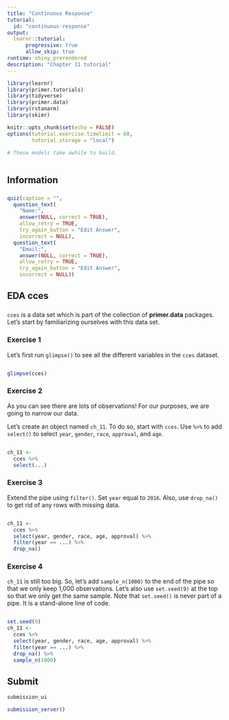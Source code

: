 ```yaml
---
title: "Continuous Response"
tutorial:
  id: "continuous-response"
output:
  learnr::tutorial:
      progressive: true
      allow_skip: true
runtime: shiny_prerendered
description: "Chapter 11 tutorial"
---
```


```r
library(learnr)
library(primer.tutorials)
library(tidyverse)
library(primer.data)
library(rstanarm)
library(skimr)

knitr::opts_chunk$set(echo = FALSE)
options(tutorial.exercise.timelimit = 60, 
        tutorial.storage = "local") 

# These models take awhile to build. 



```

<!-- DK: nnet example and code students use does not match up. How is that possible!?! -->

## Information
###

```r
quiz(caption = "",
  question_text(
    "Name:",
    answer(NULL, correct = TRUE),
    allow_retry = TRUE,
    try_again_button = "Edit Answer",
    incorrect = NULL),
  question_text(
    "Email:",
    answer(NULL, correct = TRUE),
    allow_retry = TRUE,
    try_again_button = "Edit Answer",
    incorrect = NULL))
```


## EDA cces
###

<!-- DK: Better to build these pipes by just spitting them out until the end and then, last step, put the assignment at the front. -->

`cces` is a data set which is part of the collection of **primer.data** packages. Let's start by familiarizing ourselves with this data set.


### Exercise 1

Let's first run `glimpse()` to see all the different variables in the `cces` dataset. 

```r

```


```r
glimpse(cces)
```

### Exercise 2

As you can see there are lots of observations! For our purposes, we are going to narrow our data.

Let's create an object named `ch_11`. To do so, start with `cces`. Use `%>%` to add `select()` to select `year`, `gender`, `race`, `approval`, and `age`. 

```r

```


```r
ch_11 <- 
  cces %>%
  select(...)

```

### Exercise 3

Extend the pipe using `filter()`. Set `year` equal to `2016`. Also, use `drop_na()` to get rid of any rows with missing data.

```r

```

```r
ch_11 <-
  cces %>%
  select(year, gender, race, age, approval) %>%
  filter(year == ...) %>% 
  drop_na()
```


### Exercise 4

`ch_11` is still too big. So, let's add `sample_n(1000)` to the end of the pipe so that we only keep 1,000 observations. Let's also use `set.seed(9)` at the top so that we only get the same sample. Note that `set.seed()` is never part of a pipe. It is a stand-alone line of code. 

```r

```

```r
set.seed(9)
ch_11 <-
  cces %>%
  select(year, gender, race, age, approval) %>%
  filter(year == ...) %>% 
  drop_na() %>% 
  sample_n(1000)  
```




## Submit

```r
submission_ui
```

```r
submission_server()
```

